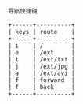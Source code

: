 ```
导航快捷键

+------+----------+
| keys | route    |
+------+----------+
| i    | /        |
| e    | /ext     |
| t    | /ext/txt |
| j    | /ext/jpg |
| a    | /ext/avi |
| f    | forward  |
| f    | back     |
+------+----------+
```
